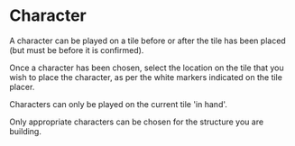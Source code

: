 # Character

A character can be played on a tile before or after the tile has been placed (but must be before it is confirmed).

Once a character has been chosen, select the location on the tile that you wish to place the character, as per the white markers indicated on the tile placer.

Characters can only be played on the current tile 'in hand'.

Only appropriate characters can be chosen for the structure you are building.

